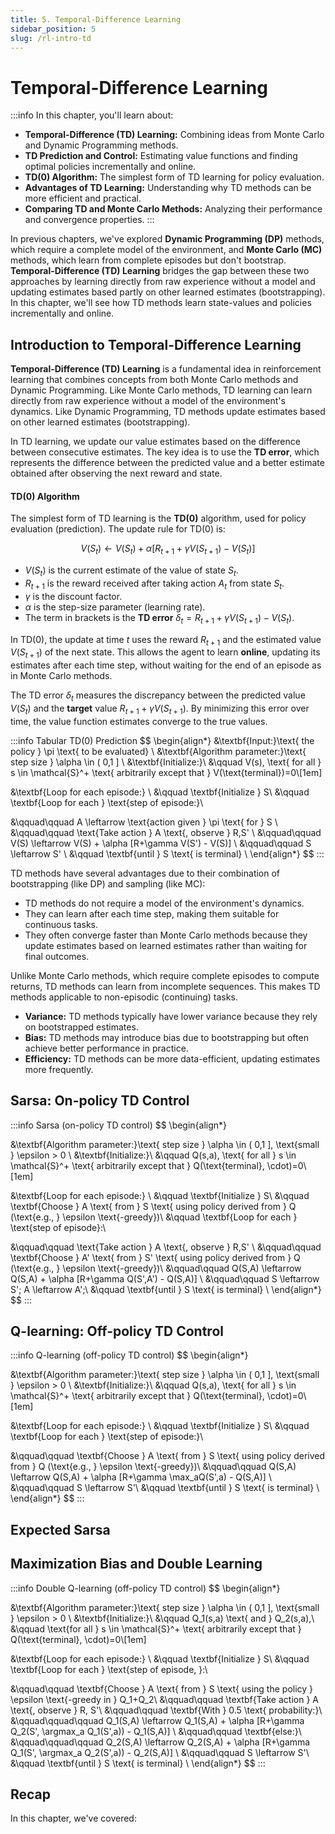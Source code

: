 ```yaml
---
title: 5. Temporal-Difference Learning
sidebar_position: 5
slug: /rl-intro-td
---
```


# Temporal-Difference Learning

:::info
In this chapter, you'll learn about:
- **Temporal-Difference (TD) Learning:** Combining ideas from Monte Carlo and Dynamic Programming methods.
- **TD Prediction and Control:** Estimating value functions and finding optimal policies incrementally and online.
- **TD(0) Algorithm:** The simplest form of TD learning for policy evaluation.
- **Advantages of TD Learning:** Understanding why TD methods can be more efficient and practical.
- **Comparing TD and Monte Carlo Methods:** Analyzing their performance and convergence properties.
:::

In previous chapters, we've explored **Dynamic Programming (DP)** methods, which require a complete model of the environment, and **Monte Carlo (MC)** methods, which learn from complete episodes but don't bootstrap. **Temporal-Difference (TD) Learning** bridges the gap between these two approaches by learning directly from raw experience without a model and updating estimates based partly on other learned estimates (bootstrapping). In this chapter, we'll see how TD methods learn state-values and policies incrementally and online.

## Introduction to Temporal-Difference Learning

**Temporal-Difference (TD) Learning** is a fundamental idea in reinforcement learning that combines concepts from both Monte Carlo methods and Dynamic Programming. Like Monte Carlo methods, TD learning can learn directly from raw experience without a model of the environment's dynamics. Like Dynamic Programming, TD methods update estimates based on other learned estimates (bootstrapping).

In TD learning, we update our value estimates based on the difference between consecutive estimates. The key idea is to use the **TD error**, which represents the difference between the predicted value and a better estimate obtained after observing the next reward and state.

#### TD(0) Algorithm

The simplest form of TD learning is the **TD(0)** algorithm, used for policy evaluation (prediction). The update rule for TD(0) is:

$$
V(S_t) \leftarrow V(S_t) + \alpha \left[ R_{t+1} + \gamma V(S_{t+1}) - V(S_t) \right]
$$

- $V(S_t)$ is the current estimate of the value of state $S_t$.
- $R_{t+1}$ is the reward received after taking action $A_t$ from state $S_t$.
- $\gamma$ is the discount factor.
- $\alpha$ is the step-size parameter (learning rate).
- The term in brackets is the **TD error** $\delta_t = R_{t+1} + \gamma V(S_{t+1}) - V(S_t)$.

In TD(0), the update at time $t$ uses the reward $R_{t+1}$ and the estimated value $V(S_{t+1})$ of the next state. This allows the agent to learn **online**, updating its estimates after each time step, without waiting for the end of an episode as in Monte Carlo methods.

The TD error $\delta_t$ measures the discrepancy between the predicted value $V(S_t)$ and the **target** value $R_{t+1} + \gamma V(S_{t+1})$. By minimizing this error over time, the value function estimates converge to the true values.

:::info Tabular TD(0) Prediction
$$
\begin{align*}
&\textbf{Input:}\text{ the policy } \pi \text{ to be evaluated} \\
&\textbf{Algorithm parameter:}\text{ step size } \alpha \in ( 0,1 ] \\
&\textbf{Initialize:}\\
&\qquad V(s), \text{ for all } s \in \mathcal{S}^+ \text{ arbitrarily except that } V(\text{terminal})=0\\[1em]

&\textbf{Loop for each episode:} \\
&\qquad \textbf{Initialize } S\\
&\qquad \textbf{Loop for each } \text{step of episode:}\\

&\qquad\qquad A \leftarrow \text{action given } \pi \text{ for } S \\
&\qquad\qquad \text{Take action } A \text{, observe } R,S' \\
&\qquad\qquad V(S) \leftarrow V(S) + \alpha [R+\gamma V(S') - V(S)] \\
&\qquad\qquad S \leftarrow S' \\
&\qquad \textbf{until } S \text{ is terminal} \\
\end{align*}
$$
:::

TD methods have several advantages due to their combination of bootstrapping (like DP) and sampling (like MC):

- TD methods do not require a model of the environment's dynamics.
- They can learn after each time step, making them suitable for continuous tasks.
- They often converge faster than Monte Carlo methods because they update estimates based on learned estimates rather than waiting for final outcomes.

Unlike Monte Carlo methods, which require complete episodes to compute returns, TD methods can learn from incomplete sequences. This makes TD methods applicable to non-episodic (continuing) tasks.

- **Variance:** TD methods typically have lower variance because they rely on bootstrapped estimates.
- **Bias:** TD methods may introduce bias due to bootstrapping but often achieve better performance in practice.
- **Efficiency:** TD methods can be more data-efficient, updating estimates more frequently.

## Sarsa: On-policy TD Control

:::info Sarsa (on-policy TD control)
$$
\begin{align*}

&\textbf{Algorithm parameter:}\text{ step size } \alpha \in ( 0,1 ], \text{small } \epsilon > 0 \\
&\textbf{Initialize:}\\
&\qquad Q(s,a), \text{ for all } s \in \mathcal{S}^+ \text{ arbitrarily except that } Q(\text{terminal}, \cdot)=0\\[1em]

&\textbf{Loop for each episode:} \\
&\qquad \textbf{Initialize } S\\
&\qquad \textbf{Choose } A \text{ from } S \text{ using policy derived from } Q (\text{e.g., } \epsilon \text{-greedy})\\
&\qquad \textbf{Loop for each } \text{step of episode}:\\

&\qquad\qquad \text{Take action } A \text{, observe } R,S' \\
&\qquad\qquad \textbf{Choose } A' \text{ from } S' \text{ using policy derived from } Q (\text{e.g., } \epsilon \text{-greedy})\\
&\qquad\qquad Q(S,A) \leftarrow Q(S,A) + \alpha [R+\gamma Q(S',A') - Q(S,A)] \\
&\qquad\qquad S \leftarrow S'; A \leftarrow A';\\
&\qquad \textbf{until } S \text{ is terminal} \\
\end{align*}
$$
:::


## Q-learning: Off-policy TD Control

:::info Q-learning (off-policy TD control)
$$
\begin{align*}

&\textbf{Algorithm parameter:}\text{ step size } \alpha \in ( 0,1 ], \text{small } \epsilon > 0 \\
&\textbf{Initialize:}\\
&\qquad Q(s,a), \text{ for all } s \in \mathcal{S}^+ \text{ arbitrarily except that } Q(\text{terminal}, \cdot)=0\\[1em]

&\textbf{Loop for each episode:} \\
&\qquad \textbf{Initialize } S\\
&\qquad \textbf{Loop for each } \text{step of episode:}\\

&\qquad\qquad \textbf{Choose } A \text{ from } S \text{ using policy derived from } Q (\text{e.g., } \epsilon \text{-greedy})\\
&\qquad\qquad Q(S,A) \leftarrow Q(S,A) + \alpha [R+\gamma \max_aQ(S',a) - Q(S,A)] \\
&\qquad\qquad S \leftarrow S'\\
&\qquad \textbf{until } S \text{ is terminal} \\
\end{align*}
$$
:::

## Expected Sarsa

## Maximization Bias and Double Learning

:::info Double Q-learning (off-policy TD control)
$$
\begin{align*}

&\textbf{Algorithm parameter:}\text{ step size } \alpha \in ( 0,1 ], \text{small } \epsilon > 0 \\
&\textbf{Initialize:}\\
&\qquad Q_1(s,a) \text{ and } Q_2(s,a),\\
&\qquad \text{for all } s \in \mathcal{S}^+ \text{ arbitrarily except that } Q(\text{terminal}, \cdot)=0\\[1em]

&\textbf{Loop for each episode:} \\
&\qquad \textbf{Initialize } S\\
&\qquad \textbf{Loop for each } \text{step of episode, }:\\

&\qquad\qquad \textbf{Choose } A \text{ from } S \text{ using the policy } \epsilon \text{-greedy in } Q_1+Q_2\\
&\qquad\qquad \textbf{Take action } A \text{, observe } R, S'\\
&\qquad\qquad \textbf{With } 0.5 \text{ probability:}\\
&\qquad\qquad\qquad Q_1(S,A) \leftarrow Q_1(S,A) + \alpha [R+\gamma Q_2(S', \argmax_a Q_1(S',a)) - Q_1(S,A)] \\
&\qquad\qquad \textbf{else:}\\
&\qquad\qquad\qquad Q_2(S,A) \leftarrow Q_2(S,A) + \alpha [R+\gamma Q_1(S', \argmax_a Q_2(S',a)) - Q_2(S,A)] \\
&\qquad\qquad S \leftarrow S'\\
&\qquad \textbf{until } S \text{ is terminal} \\
\end{align*}
$$
:::

## Recap

In this chapter, we've covered:
